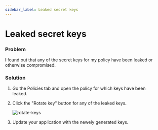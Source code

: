 ```yaml
---
sidebar_label: Leaked secret keys
---
```


# Leaked secret keys

### Problem

I found out that any of the secret keys for my policy have been leaked or otherwise compromised.

### Solution

1. Go the Policies tab and open the policy for which keys have been leaked.
2. Click the "Rotate key" button for any of the leaked keys.

   ![rotate-keys](/troubleshooting/rotate-keys.png)

3. Update your application with the newely generated keys.
